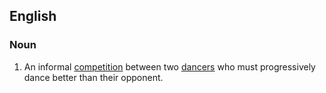 ==English==

===Noun===
{{en-noun|head=[[dance]]-[[off]]}}

# An informal [[competition]] between two [[dancer]]s who must progressively dance better than their opponent.